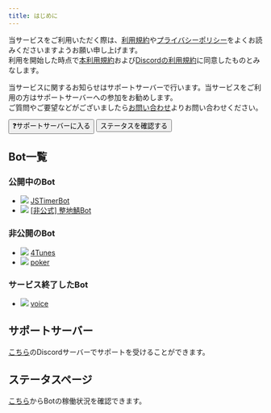 ```yaml
---
title: はじめに
---
```


当サービスをご利用いただく際は、[利用規約](../tos.mdx)や[プライバシーポリシー](../privacy.mdx)をよくお読みくださいますようお願い申し上げます。  
利用を開始した時点で[本利用規約](../tos.mdx)および[Discordの利用規約](https://discord.com/terms)に同意したものとみなします。  

当サービスに関するお知らせはサポートサーバーで行います。当サービスをご利用の方はサポートサーバーへの参加をお勧めします。  
ご質問やご要望などがございましたら[お問い合わせ](../contact.mdx)よりお問い合わせください。

<Button to='https://redirect.conarin.com/discord/bots/support' style='secondary'>:question:サポートサーバーに入る</Button>
<Button to='https://redirect.conarin.com/discord/bots/status' style='secondary'>ステータスを確認する</Button>

## Bot一覧
### 公開中のBot
- ![](https://cdn.discordapp.com/avatars/641265812753350676/8cbc91afaceb9e429a06cec561f44935.webp?size=16) [JSTimerBot](./timer/index.mdx)
- ![](https://cdn.discordapp.com/avatars/603431090530549790/c3022d00c96bdb9a754abf7a0aff58ee.webp?size=16) [\[非公式\] 整地鯖Bot](./seichi/index.mdx)

### 非公開のBot
- ![](https://cdn.discordapp.com/avatars/600255121602904074/4af5c325b70771a9acd5aa54d2114ec1.webp?size=16) [4Tunes](./4tunes/index.mdx)
- ![](https://cdn.discordapp.com/avatars/691476574314168411/d584b25175c8c7b2fb5df899f649bd92.webp?size=16) [poker](./poker/index.mdx)

### サービス終了したBot
- ![](https://cdn.discordapp.com/avatars/759445670410584064/1277f8b40c2dd57a30cbbec0dc125f2f.webp?size=16) [voice](./voice/index.mdx)

## サポートサーバー
[こちら](https://redirect.conarin.com/discord/bots/support)のDiscordサーバーでサポートを受けることができます。

## ステータスページ
[こちら](https://redirect.conarin.com/discord/bots/status)からBotの稼働状況を確認できます。